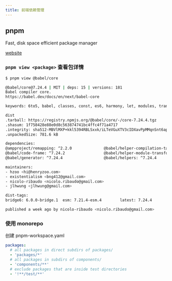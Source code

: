 ```yaml
---
title: 前端依赖管理
---
```


## pnpm
Fast, disk space efficient package manager

[website](https://pnpm.io/)

### `pnpm view <package>` 查看包详情

```bash
$ pnpm view @babel/core                           

@babel/core@7.24.4 | MIT | deps: 15 | versions: 181
Babel compiler core.
https://babel.dev/docs/en/next/babel-core

keywords: 6to5, babel, classes, const, es6, harmony, let, modules, transpile, transpiler, var, babel-core, compiler

dist
.tarball: https://registry.npmjs.org/@babel/core/-/core-7.24.4.tgz
.shasum: 1f758428e88e0d8c563874741bc4ffc4f71a4717
.integrity: sha512-MBVlMXP+kkl5394RBLSxxk/iLTeVGuXTV3cIDXavPpMMqnSnt6apKgan/U8O3USWZCWZT/TbgfEpKa4uMgN4Dg==
.unpackedSize: 781.6 kB

dependencies:
@ampproject/remapping: ^2.2.0              @babel/helper-compilation-targets: ^7.23.6 @babel/parser: ^7.24.4                     @babel/types: ^7.24.0                      gensync: ^1.0.0-beta.2                     
@babel/code-frame: ^7.24.2                 @babel/helper-module-transforms: ^7.23.3   @babel/template: ^7.24.0                   convert-source-map: ^2.0.0                 json5: ^2.2.3                              
@babel/generator: ^7.24.4                  @babel/helpers: ^7.24.4                    @babel/traverse: ^7.24.1                   debug: ^4.1.0                              semver: ^6.3.1                             

maintainers:
- hzoo <hi@henryzoo.com>
- existentialism <bng412@gmail.com>
- nicolo-ribaudo <nicolo.ribaudo@gmail.com>
- jlhwung <jlhwung@gmail.com>

dist-tags:
bridge6: 6.0.0-bridge.1  esm: 7.21.4-esm.4        latest: 7.24.4           next: 8.0.0-alpha.8      

published a week ago by nicolo-ribaudo <nicolo.ribaudo@gmail.com>
```

### 使用 monorepo

创建 pnpm-workspace.yaml

```yaml
packages:
  # all packages in direct subdirs of packages/
  - 'packages/*'
  # all packages in subdirs of components/
  - 'components/**'
  # exclude packages that are inside test directories
  - '!**/test/**'
```
